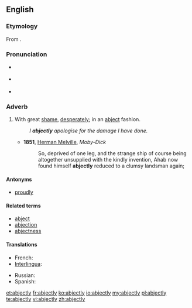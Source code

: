 ==English==
{{was wotd|2010|May|25}}

===Etymology===
From {{suffix|abject|ly}}.

===Pronunciation===
* {{a|UK}} {{IPA|/abˈdʒɛktli/|/ˈabdʒɛktli/}}
* {{a|US}} {{IPA|/æbˈdʒɛkt.li/}}
* {{audio|en-us-abjectly.ogg|Audio (US)}}

===Adverb===
{{en-adv}}

# With great [[shame]], [[desperately]]; in an [[abject]] fashion.
#: ''I '''abjectly''' apologise for the damage I have done.''
#* '''1851''', [[w:Herman Melville|Herman Melville]], ''Moby-Dick''
#*: So, deprived of one leg, and the strange ship of course being altogether unsupplied with the kindly invention, Ahab now found himself '''abjectly''' reduced to a clumsy landsman again;

====Antonyms====
* {{qualifier|somewhat}} [[proudly]]

====Related terms====
* [[abject]]
* [[abjection]]
* [[abjectness]]

====Translations====
{{trans-top|with great shame, desperately; in an abject fashion}}
* French: {{t+|fr|abjectement}}
* [[Interlingua]]: {{t|ia|abjectemente|xs=Interlingua}}
{{trans-mid}}
* Russian: {{t|ru|смиренно}}
* Spanish: {{t|es|abyectamente}}
{{trans-bottom}}

[[et:abjectly]]
[[fr:abjectly]]
[[ko:abjectly]]
[[io:abjectly]]
[[my:abjectly]]
[[pl:abjectly]]
[[te:abjectly]]
[[vi:abjectly]]
[[zh:abjectly]]